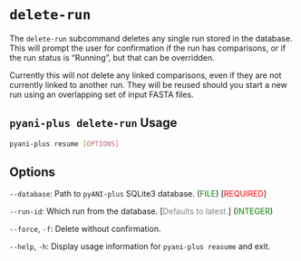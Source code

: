 # `delete-run` {#delete-run-subcommand.unnambered}

The `delete-run` subcommand deletes any single run stored in the database. This will prompt the user for confirmation if the run has comparisons, or if the run status is "Running", but that can be overridden.


::: { .callout-important}
Currently this will *not* delete any linked comparisons, even if they are not currently linked to another run. They will be reused should you start a new run using an overlapping set of input FASTA files. 
:::

::: { .callout-tip}
## `pyani-plus delete-run` Usage

```bash
pyani-plus resume [OPTIONS]
```
:::

## Options

`--database`: Path to `pyANI-plus` SQLite3 database. (<span style="color:green;">FILE</span>) [<span style="color:red;">REQUIRED</span>]

`--run-id`: Which run from the database. [<span style="color:grey;">Defaults to latest.</span>] (<span style="color:green;">INTEGER</span>) 

`--force`, `-f`: Delete without confirmation.

`--help`, `-h`: Display usage information for `pyani-plus reasume` and exit.
